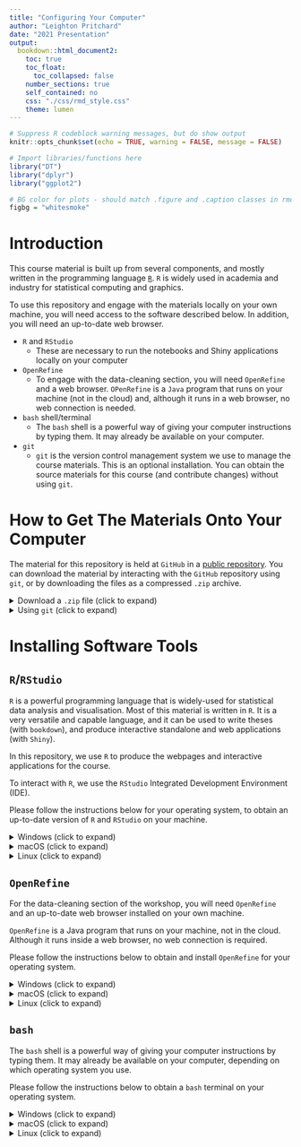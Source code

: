 ```yaml
---
title: "Configuring Your Computer"
author: "Leighton Pritchard"
date: "2021 Presentation"
output: 
  bookdown::html_document2:
    toc: true
    toc_float:
      toc_collapsed: false
    number_sections: true
    self_contained: no
    css: "./css/rmd_style.css"
    theme: lumen
---
```


```r
# Suppress R codeblock warning messages, but do show output
knitr::opts_chunk$set(echo = TRUE, warning = FALSE, message = FALSE)

# Import libraries/functions here
library("DT")
library("dplyr")
library("ggplot2")

# BG color for plots - should match .figure and .caption classes in rmd_style.css
figbg = "whitesmoke"
```

# Introduction

This course material is built up from several components, and mostly written in the programming language [`R`](https://www.r-project.org/about.html). `R` is widely used in academia and industry for statistical computing and graphics.

<div id="note">
To use this repository and engage with the materials locally on your own machine, you will need access to the software described below. In addition, you will need an up-to-date web browser.
</div>

- `R` and `RStudio`
  - These are necessary to run the notebooks and Shiny applications locally on your computer
- `OpenRefine`
  - To engage with the data-cleaning section, you will need `OpenRefine` and a web browser. `OPenRefine` is a `Java` program that runs on your machine (not in the cloud) and, although it runs in a web browser, no web connection is needed.
- `bash` shell/terminal
  - The `bash` shell is a powerful way of giving your computer instructions by typing them. It may already be available on your computer.
- `git` 
  - `git` is the version control management system we use to manage the course materials. This is an optional installation. You can obtain the source materials for this course (and contribute changes) without using `git`.

# How to Get The Materials Onto Your Computer

The material for this repository is held at `GitHub` in a [public repository](https://github.com/sipbs-compbiol/BM432). You can download the material by interacting with the `GitHub` repository using `git`, or by downloading the files as a compressed `.zip` archive.

<details>
  <summary>Download a `.zip` file (click to expand)</summary>
  
The course materials can be downloaded as the very latest 'in development' version, or as a time-stamped release for a particular presentation. Whichever version is downloaded, it will be provided as a `.zip` archive which, when extracted, will replicate the directory structure of the `GitHub` repository.

<div id="note">
This archive is sufficient to work through the course on your own computer.
</div>

To download the materials, click on one of the links below.

- [current 'development' version](https://github.com/sipbs-compbiol/BM432/archive/refs/heads/2021.zip)
</details>

<details>
  <summary>Using `git` (click to expand)</summary>

*Clone* this repository using one of the GUIs (graphical user interfaces) for `git`, or by issuing the command `git clone git@github.com:sipbs-compbiol/BM432.git` in a terminal window.

Cloning the repository will enable you to interact with it using `git`. This facilitates making changes and suggestions for the code, via `git`'s system of pull requests. This is the way we would expect changes to be made to the materials.

<div id="note">
If you do not have a terminal installed on your machine, or do not know where to find a terminal, please see the instructions for `bash` shell installation below.
</div>

<div id="note">
If you do not have `git` installed on your machine, please see the instructions for `git` installation below.
</div>
</details>


# Installing Software Tools

## `R`/`RStudio`

`R` is a powerful programming language that is widely-used for statistical data analysis and visualisation. Most of this material is written in `R`. It is a very versatile and capable language, and it can be used to write theses (with `bookdown`), and produce interactive standalone and web applications (with `Shiny`).

In this repository, we use `R` to produce the webpages and interactive applications for the course.

To interact with `R`, we use the `RStudio` Integrated Development Environment (IDE).

Please follow the instructions below for your operating system, to obtain an up-to-date version of `R` and `RStudio` on your machine.

<details>
  <summary>Windows (click to expand)</summary>
  
To install `R` (the programming language), download and run [`this .exe file`](https://cran.r-project.org/bin/windows/base/release.htm) from [`CRAN`](https://cran.r-project.org/index.html)(the Comprehensive `R` Archive Network). Please also install the [`RStudio` IDE](https://www.rstudio.com/products/rstudio/download/#download).

<div id="warning">
**You should run both installers as an Administrator level account**

To do so, right-click on the `.exe` file and select `Run as Adminstrator`.
</div>

[The Carpentries](https://carpentries.org/) provide a video guide to installing `R` and `RStudio` (see below).

<div align="center">
  <iframe width="560" height="315" src="https://www.youtube-nocookie.com/embed/q0PjTAylwoU" title="YouTube video player" frameborder="0" allow="accelerometer; autoplay; clipboard-write; encrypted-media; gyroscope; picture-in-picture" allowfullscreen></iframe>
</div>
</details>

<details>
  <summary>macOS (click to expand)</summary>

To install `R` (the programming language), download and run [`this .pkg file`](https://cran.r-project.org/bin/macosx/R-latest.pkg) from [`CRAN`](https://cran.r-project.org/index.html)(the Comprehensive `R` Archive Network). Please also install the [`RStudio` IDE](https://www.rstudio.com/products/rstudio/download/#download).

[The Carpentries](https://carpentries.org/) provide a video guide to installing `R` and `RStudio` (see below).

<div align="center">
  <iframe width="560" height="315" src="https://www.youtube-nocookie.com/embed/5-ly3kyxwEg" title="YouTube video player" frameborder="0" allow="accelerometer; autoplay; clipboard-write; encrypted-media; gyroscope; picture-in-picture" allowfullscreen></iframe>
</div>
</details>

<details>
  <summary>Linux (click to expand)</summary>

The binary files for your Linux distribution can be downloaded from [`CRAN`](https://cran.r-project.org/index.html)(the Comprehensive `R` Archive Network). Alternatively, you may wish to use your distribution's package manager (e.g. for Fedora run `sudo dnf install R`, and for Ubuntu/Debian run `sudo apt-get install r-base`).
</details>

## `OpenRefine`

For the data-cleaning section of the workshop, you will need `OpenRefine` and an up-to-date web browser installed on your own machine.

<div id="note">
`OpenRefine` is a Java program that runs on your machine, not in the cloud. Although it runs inside a web browser, no web connection is required.
</div>

Please follow the instructions below to obtain and install `OpenRefine` for your operating system.

<details>
  <summary>Windows (click to expand)</summary>
  
1. Check that you have either Firefox, Chrome, or Microsoft Edge installed and set as your default browser. **NOTE: `OpenRefine` will run in your default browser.**
2. Download the latest version of `OpenRefine` from [https://openrefine.org/download.html](https://openrefine.org/download.html).
3. Create a new directory callled `OpenRefine`
4. Unzip the downloaded file into the `OpenRefine` directory (e.g. right-click on the file and select `Extract...`).
5. Go to the newly-created `OpenRefine` directory.
6. Launch OpenRefine by clicking `openrefine.exe`.

<div id="note">
If you are using a different browser, or if `OpenRefine` does not automatically run in your browser, point your browser to at [http://127.0.0.1:3333/](http://127.0.0.1:3333/) or [http://localhost:3333](http://localhost:3333) to use the program.
</div>
</details>

<details>
  <summary>macOS (click to expand)</summary>
  
1. Check that you have either Firefox, Chrome, or Microsoft Edge installed and set as your default browser. **NOTE: `OpenRefine` will run in your default browser.**
2. Download the latest version of `OpenRefine` from [https://openrefine.org/download.html](https://openrefine.org/download.html).
3. Create a new directory callled `OpenRefine`
4. Unzip the downloaded file into the `OpenRefine` directory (e.g. double-click on the compressed file).
5. Go to the newly-created `OpenRefine` directory.
6. Drag the `OpenRefine` icon into your `Applications` folder
7. Double-click (or `Ctrl-`click and select `Open...`) on the `OpenRefine` icon to launch the program.

<div id="note">
If you are using a different browser, or if `OpenRefine` does not automatically run in your browser, point your browser to at [http://127.0.0.1:3333/](http://127.0.0.1:3333/) or [http://localhost:3333](http://localhost:3333) to use the program.
</div>

<div id="warning">
`OpenRefine` may not run in the `Safari` browser.
</div>
</details>

<details>
  <summary>Linux (click to expand)</summary>
  
1. Check that you have either Firefox, Chrome, or Microsoft Edge installed and set as your default browser. **NOTE: `OpenRefine` will run in your default browser.**
2. Download the latest version of `OpenRefine` from [https://openrefine.org/download.html](https://openrefine.org/download.html).
3. Make a new directory called `OpenRefine` (e.g. `mkdir -p OpenRefine`)
4. Unzip the downloaded file into the `OpenRefine` directory (e.g. `unzip openrefine-linux-3.4.1.tar.gz -d OpenRefine`)
5. Go to the newly-created `OpenRefine` directory (e.g. `cd OpenRefine`)
6. Launch `OpenRefine` by entering `./refine` into the terminal, while in the `OpenRefine` directory

<div id="note">
If you are using a different browser, or if `OpenRefine` does not automatically run in your browser, point your browser to at [http://127.0.0.1:3333/](http://127.0.0.1:3333/) or [http://localhost:3333](http://localhost:3333) to use the program.
</div>
</details>

## `bash`

The `bash` shell is a powerful way of giving your computer instructions by typing them. It may already be available on your computer, depending on which operating system you use.

Please follow the instructions below to obtain a `bash` terminal on your operating system.

<details>
  <summary>Windows (click to expand)</summary>
  
1. Download the [`git for Windows installer`](https://gitforwindows.org/)
2. Run the installer, and follow the steps below.
  1. Click on `Next` to move through the `Information`, `Location`, `Components` and `Start Menu` screens, without changing any options.
  2. From the dropdown menu on the next screen, select `Use the Nano efitor by default` and click on `Next`
  3. On the page that says `Adjusting the name of the initial branch in new repositories`, ensure that `Let Git decide` is selected.
  4.  Ensure that `Git from the command line and also from 3rd-party software` is selected and click on `Next`. 
  5. Ensure that `Use the native Windows Secure Channel Library` is selected and click on `Next`.
  6. Ensure that `Checkout Windows-style, commit Unix-style line endings` is selected and click on `Next`.
  7. Ensure that `Use Windows' default console window` is selected and click on `Next`.
  8. Ensure that `Default (fast-forward or merge)` is selected and click `Next`.
  9. Ensure that `Git Credential Manager Core` is selected and click on `Next`.
  10. Ensure that `Enable file system caching` is selected and click on `Next`.
  11. Click on `Install`.
  12. Click on `Finish` or `Next`.
3. If your `HOME` environment variable is not set (or you don't know what this is):
  1. Open command prompt (Open `Start Menu` then type `cmd` and press `Enter`).
  2. Type the following line into the command prompt window exactly as shown: `setx HOME "%USERPROFILE%"`.
  3. Press `Enter`, you should see `SUCCESS: Specified value was saved`.
  4. Quit command prompt by typing `exit` then pressing `Enter`.

This will provide you with both `git` and `bash` in the `Git Bash` program, from your `Start Menu`.
  
[The Carpentries](https://carpentries.org/) provide a video guide to installing `Git Bash` (see below).

<div align="center">
  <iframe width="560" height="315" src="https://www.youtube-nocookie.com/embed/339AEqk9c-8" title="YouTube video player" frameborder="0" allow="accelerometer; autoplay; clipboard-write; encrypted-media; gyroscope; picture-in-picture" allowfullscreen></iframe>
</div>

</details>

<details>
  <summary>macOS (click to expand)</summary>
  
On some `macOS` versions, `bash` is already the default shell, and you will not need to install anything. Even if this is not the case for you, `bash` is available in all versions, so there is no need to install any new software.

To access `bash`, start the `Terminal` program (this can be found in `/Applications/Utilities`). The video tutorial below will show you how to open the `Terminal` program. It can be useful to have this program available in your dock.

To check if your default shell is `bash` type `echo $SHELL` in the `Terminal` and press the `Return` key. If the message printed does not end with `/bash` then your default is something else and you can run `bash` by typing `bash` and pressing `Enter`.

[The Carpentries](https://carpentries.org/) provide a video guide to installing `bash`, `git` and `nano` on your own machine (see below).

<div align="center">
  <iframe width="560" height="315" src="https://www.youtube-nocookie.com/embed/9LQhwETCdwY" title="YouTube video player" frameborder="0" allow="accelerometer; autoplay; clipboard-write; encrypted-media; gyroscope; picture-in-picture" allowfullscreen></iframe>
</div>
</details>

<details>
  <summary>Linux (click to expand)</summary>
  
On Linux, `bash` is usually the default shell, and you will not need to install anything.

To check if your default shell is `bash` type `echo $SHELL` in a terminal window and press the `Return` key. If the message printed does not end with `/bash` then your default is something else and you can run `bash` by typing `bash` and pressing `Enter`.
</details>
